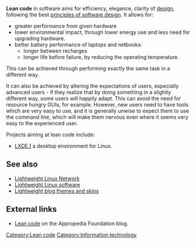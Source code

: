 {{topic header|LLN logo.jpg|Lean code}}

'''Lean code''' in software aims for efficiency, elegance, clarity of [[design]], following the best [[principles of software design]]. It allows for:
* greater performance from given hardware
* lower environmental impact, through lower energy use and less need for upgrading hardware.
* better battery performance of laptops and netbooks:
** longer between recharges
** longer life before failure, by reducing the operating temperature.

This can be achieved through performing exactly the same task in a different way. 

It can also be achieved by altering the expectations of users, especially advanced users - if they realize that by doing something in a slightly different way, some users will happily adapt. This can avoid the need for resource hungry GUIs, for example. However, new users need to have tools which are very easy to use, and it is generally unwise to expect them to use the command line, which will make them nervous even where it seems very easy to the experienced user.

Projects aiming at lean code include:
* [[LXDE]],[http://wiki.lxde.org/] a desktop environment for Linux.

== See also ==

* [[Lightweight Linux Network]]
* [[Lightweight Linux software]]
* [[Lightweight blog themes and skins]]

== External links ==

* [[blogs:tag/lean-code/|Lean code]] on the Appropedia Foundation blog.

[[Category:Lean code]]
[[Category:Information technology]]